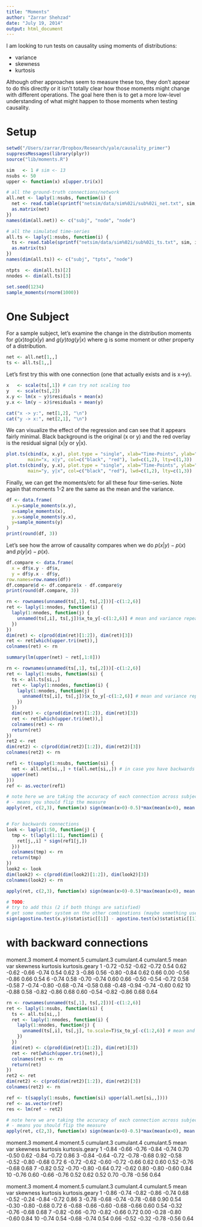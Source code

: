 ```yaml
---
title: "Moments"
author: "Zarrar Shehzad"
date: "July 19, 2014"
output: html_document
---
```


I am looking to run tests on causality using moments of distributions:

* variance
* skewness
* kurtosis

Although other approaches seem to measure these too, they don't appear to do this directly or it isn't totally clear how those moments might change with different operations. The goal here then is to get a more low-level understanding of what might happen to those moments when testing causality.

# Setup

```r
setwd("/Users/zarrar/Dropbox/Research/yale/causality_primer")
suppressMessages(library(plyr))
source("lib/moments.R")

sim   <- 1 # sim <- 13
nsubs <- 50
upper <- function(x) x[upper.tri(x)]

# all the ground-truth connections/network
all.net <- laply(1:nsubs, function(i) {
  net <- read.table(sprintf("netsim/data/sim%02i/sub%02i_net.txt", sim, i))
  as.matrix(net)
})
names(dim(all.net)) <- c("subj", "node", "node")

# all the simulated time-series
all.ts <- laply(1:nsubs, function(i) {
  ts <- read.table(sprintf("netsim/data/sim%02i/sub%02i_ts.txt", sim, i))
  as.matrix(ts)
})
names(dim(all.ts)) <- c("subj", "tpts", "node")

ntpts  <- dim(all.ts)[2]
nnodes <- dim(all.ts)[3]
```

```r
set.seed(1234)
sample_moments(rnorm(1000))
```

# One Subject

For a sample subject, let's examine the change in the distribution moments for $g(x) to g(x|y)$ and $g(y) to g(y|x)$ where g is some moment or other property of a distribution.

```r
net <- all.net[1,,]
ts <- all.ts[1,,]
```

Let's first try this with one connection (one that actually exists and is x->y).

```r
x   <- scale(ts[,1]) # can try not scaling too
y   <- scale(ts[,2])
x.y <- lm(x ~ y)$residuals + mean(x)
y.x <- lm(y ~ x)$residuals + mean(y)

cat("x -> y:", net[1,2], "\n")
cat("y -> x:", net[2,1], "\n")
```

We can visualize the effect of the regression and can see that it appears fairly minimal. Black background is the original (x or y) and the red overlay is the residual signal (x|y or y|x).

```r
plot.ts(cbind(x, x.y), plot.type = "single", xlab="Time-Points", ylab="BOLD", 
        main="x, x|y", col=c("black", "red"), lwd=c(1,2), lty=c(1,3))
plot.ts(cbind(y, y.x), plot.type = "single", xlab="Time-Points", ylab="BOLD", 
        main="y, y|x", col=c("black", "red"), lwd=c(1,2), lty=c(1,3))
```

Finally, we can get the moments/etc for all these four time-series. Note again that moments 1-2 are the same as the mean and the variance.

```r
df <- data.frame(
  x.y=sample_moments(x.y), 
  x=sample_moments(x), 
  y.x=sample_moments(y.x), 
  y=sample_moments(y)
)
print(round(df, 3))
```

Let's see how the arrow of causality compares when we do $p(x|y) - p(x)$ and $p(y|x) - p(x)$.

```r
df.compare <- data.frame(
  x = df$x.y - df$x, 
  y = df$y.x - df$y, 
row.names=row.names(df))
df.compare$d <- df.compare$x - df.compare$y
print(round(df.compare, 3))
```

```r
rn <- rownames(unnamed(ts[,1], ts[,2]))[-c(1:2,6)]
ret <- laply(1:nnodes, function(i) {
  laply(1:nnodes, function(j) {
    unnamed(ts[,i], ts[,j])$x_to_y[-c(1:2,6)] # mean and variance repeat
  })
})
dim(ret) <- c(prod(dim(ret)[1:2]), dim(ret)[3])
ret <- ret[which(upper.tri(net)),]
colnames(ret) <- rn

summary(lm(upper(net) ~ ret[,1:8]))
```


```r
rn <- rownames(unnamed(ts[,1], ts[,2]))[-c(1:2,6)]
ret <- laply(1:nsubs, function(si) {
  ts <- all.ts[si,,]
  ret <- laply(1:nnodes, function(i) {
    laply(1:nnodes, function(j) {
      unnamed(ts[,i], ts[,j])$x_to_y[-c(1:2,6)] # mean and variance repeat
    })
  })
  dim(ret) <- c(prod(dim(ret)[1:2]), dim(ret)[3])
  ret <- ret[which(upper.tri(net)),]
  colnames(ret) <- rn
  return(ret)
})
ret2 <- ret
dim(ret2) <- c(prod(dim(ret2)[1:2]), dim(ret2)[3])
colnames(ret2) <- rn

ref1 <- t(sapply(1:nsubs, function(si) {
  net <- all.net[si,,] + t(all.net[si,,]) # in case you have backwards connections
  upper(net)
}))
ref <- as.vector(ref1)

# note here we are taking the accuracy of each connection across subjects
# - means you should flip the measure
apply(ret, c(2,3), function(x) sign(mean(x>0)-0.5)*max(mean(x>0), mean(x<0)))[upper(net)!=0,]


# For backwards connections
look <- laply(1:50, function(j) {
  tmp <- t(laply(1:11, function(i) {
    ret[j,,i] * sign(ref1[j,])
  }))
  colnames(tmp) <- rn
  return(tmp)
})
look2 <- look
dim(look2) <- c(prod(dim(look2)[1:2]), dim(look2)[3])
colnames(look2) <- rn

apply(ret, c(2,3), function(x) sign(mean(x>0)-0.5)*max(mean(x>0), mean(x<0)))[upper(net)!=0,]

# TODO: 
# try to add this (2 if both things are satisfied)
# get some number system on the other combinations (maybe something useful there on the backward connections)
sign(agostino.test(x.y)$statistic[[1]] - agostino.test(x)$statistic[[1]]) - sign(agostino.test(y.x)$statistic[[2]] - agostino.test(y)$statistic[[2]])
```

# with backward connections
   moment.3 moment.4 moment.5 cumulant.3 cumulant.4 cumulant.5  mean   var skewness kurtosis kurtosis.geary
1     -0.72    -0.52    -0.62      -0.72       0.54       0.62 -0.62 -0.66    -0.74     0.54           0.62
3     -0.86     0.56    -0.80      -0.84       0.62       0.66  0.00 -0.56    -0.86     0.66           0.54
6     -0.74     0.58    -0.70      -0.74       0.60       0.66 -0.50 -0.54    -0.72     0.58          -0.58
7     -0.74    -0.80    -0.68      -0.74      -0.58       0.68 -0.48 -0.94    -0.74    -0.60           0.62
10    -0.88     0.58    -0.82      -0.86       0.68       0.60 -0.54 -0.82    -0.86     0.68           0.64



```r
rn <- rownames(unnamed(ts[,1], ts[,2]))[-c(1:2,6)]
ret <- laply(1:nsubs, function(si) {
  ts <- all.ts[si,,]
  ret <- laply(1:nnodes, function(i) {
    laply(1:nnodes, function(j) {
      unnamed(ts[,i], ts[,j], to.scale=T)$x_to_y[-c(1:2,6)] # mean and variance repeat
    })
  })
  dim(ret) <- c(prod(dim(ret)[1:2]), dim(ret)[3])
  ret <- ret[which(upper.tri(net)),]
  colnames(ret) <- rn
  return(ret)
})
ret2 <- ret
dim(ret2) <- c(prod(dim(ret2)[1:2]), dim(ret2)[3])
colnames(ret2) <- rn

ref <- t(sapply(1:nsubs, function(si) upper(all.net[si,,])))
ref <- as.vector(ref)
res <- lm(ref ~ ret2)

# note here we are taking the accuracy of each connection across subjects
# - means you should flip the measure
apply(ret, c(2,3), function(x) sign(mean(x>0)-0.5)*max(mean(x>0), mean(x<0)))[upper(net)!=0,]
```

   moment.3 moment.4 moment.5 cumulant.3 cumulant.4 cumulant.5  mean   var skewness kurtosis kurtosis.geary
1     -0.84    -0.66    -0.76      -0.84      -0.74       0.70 -0.50  0.62    -0.84    -0.72           0.86
3     -0.84    -0.64    -0.72      -0.78      -0.68       0.92 -0.58 -0.52    -0.80    -0.68           0.72
6     -0.72    -0.62    -0.60      -0.72      -0.66       0.62  0.60  0.52    -0.76    -0.68           0.68
7     -0.82     0.52    -0.70      -0.80      -0.64       0.72 -0.62  0.80    -0.80    -0.60           0.84
10    -0.76     0.60    -0.66      -0.76       0.52       0.62  0.52  0.70    -0.78    -0.56           0.64

   moment.3 moment.4 moment.5 cumulant.3 cumulant.4 cumulant.5  mean   var skewness kurtosis kurtosis.geary
1     -0.86    -0.74    -0.82      -0.86      -0.74       0.68 -0.52 -0.24    -0.84    -0.72           0.86
3     -0.78    -0.68    -0.74      -0.78      -0.68       0.90  0.54 -0.30    -0.80    -0.68           0.72
6     -0.68    -0.66    -0.60      -0.68      -0.66       0.60  0.54 -0.32    -0.76    -0.68           0.68
7     -0.82    -0.66    -0.70      -0.82      -0.66       0.72  0.00 -0.28    -0.80    -0.60           0.84
10    -0.74     0.54    -0.68      -0.74       0.54       0.66 -0.52 -0.32    -0.78    -0.56           0.64
